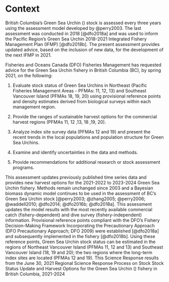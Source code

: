 # Context

British Columbia’s Green Sea Urchin (\emph{Strongylocentrotus droebachiensis}) stock is assessed 
every three years using the assessment model developed by @perry2003. The last 
assessment was conducted in 2018 [@dfo2018a] and was used to inform the Pacific Region’s 
Green Sea Urchin 2018-2021 Integrated Fishery Management Plan (IFMP) [@dfo2018b]. The 
present assessment provides updated advice, based on the inclusion of new data, for the 
development of the next IFMP in 2021.

Fisheries and Oceans Canada (DFO) Fisheries Management has requested advice for the 
Green Sea Urchin fishery in British Columbia (BC), by spring 2021, on the following:

1. Evaluate stock status of Green Sea Urchins in Northeast (Pacific Fisheries Management 
Areas - PFMAs: 11, 12, 13) and Southeast Vancouver Island (PFMAs 18, 19, 20) using 
provisional reference points and density estimates derived from biological surveys within 
each management region.

2. Provide the ranges of sustainable harvest options for the commercial harvest regions 
(PFMAs 11, 12 ,13, 18 ,19, 20).

3. Analyze index site survey data (PFMAs 12 and 19) and present the recent trends in the local 
populations and population structure for Green Sea Urchins.

4. Examine and identify uncertainties in the data and methods.

5. Provide recommendations for additional research or stock assessment programs.

This assessment updates previously published time series data and provides new harvest 
options for the 2021-2022 to 2023-2024 Green Sea Urchin fishery. Methods remain unchanged
since 2003 and a Bayesian biomass dynamic model continues to be used in the assessment of 
BC’s Green Sea Urchin stock [@perry2003; @zhang2005; @perry2006; @waddell2010;
@dfo2014; @dfo2016b; @dfo2018a]. This assessment updates the model 
results with the most recently available commercial catch (fishery-dependent) and dive survey 
(fishery-independent) information. Provisional reference points compliant with the DFO’s Fishery 
Decision-Making Framework Incorporating the Precautionary Approach (DFO Precautionary 
Approach; DFO 2009) were established [@dfo2018a] and subsequently implemented in the 
fishery [@dfo2018b]. Using these reference points, Green Sea Urchin stock status can be 
estimated in the regions of Northeast Vancouver Island (PFMAs 11, 12 and 13) and Southeast 
Vancouver Island (18, 19 and 20); the two regions where the long-term index sites are located
(PFMAs 12 and 19). This Science Response results from the June 30, 2021 Regional Science Response Process on 
Stock Stock Status Update and Harvest Options for the Green Sea Urchin  (\emph{Strongylocentrotus droebachiensis})
fishery in British Columbia, 2021-2024